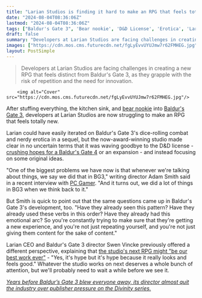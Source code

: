 ```yaml
---
title: "Larian Studios is finding it hard to make an RPG that feels totally new because 'we did a lot of things in Baldur's Gate 3'"
date: "2024-08-04T08:36:06Z"
lastmod: "2024-08-04T08:36:06Z"
tags: ["Baldur's Gate 3", 'Bear nookie', 'D&D License', 'Erotica', 'Larian Studios', 'PC Gamer', 'RPG', 'Swen Vincke', 'Writing Director Adam Smith']
draft: false
summary: "Developers at Larian Studios are facing challenges in creating a new RPG that feels distinct from Baldur's Gate 3, as they grapple with the risk of repetition and the need for innovation."
images: ["https://cdn.mos.cms.futurecdn.net/fgLyEvvUYUJmw7r62FMHEG.jpg"]
layout: PostSimple
---
```

> Developers at Larian Studios are facing challenges in creating a new RPG that feels distinct from Baldur's Gate 3, as they grapple with the risk of repetition and the need for innovation.


        <img alt="Cover" src="https://cdn.mos.cms.futurecdn.net/fgLyEvvUYUJmw7r62FMHEG.jpg"/>
        
After stuffing everything, the kitchen sink, and [bear nookie](https://www.gamesradar.com/games/rpg/baldurs-gate-3-writer-labels-halsins-iconic-bear-romance-scene-a-watershed-moment-in-game-history-reveals-the-druid-daddy-wasnt-originally-a-romance-option/) into [Baldur's Gate 3](https://www.gamesradar.com/baldurs-gate-3-guide/), developers at Larian Studios are now struggling to make an RPG that feels totally new. 

Larian could have easily iterated on Baldur's Gate 3's dice-rolling combat and nerdy erotica in a sequel, but the now-award-winning studio made clear in no uncertain terms that it was waving goodbye to the D&D license - [crushing hopes for a Baldur's Gate 4](https://www.gamesradar.com/larian-is-done-with-baldurs-gate-3-and-dandd-and-wont-make-baldurs-gate-4-well-forever-be-proud-of-it-but-were-not-going-to-continue-in-it/) or an expansion - and instead focusing on some original ideas. 

"One of the biggest problems we have now is that whenever we're talking about things, we say we did that in BG3," writing director Adam Smith said in a recent interview with [PC Gamer](https://www.pcgamer.com/games/baldurs-gate/i-call-it-chaos-at-scale-for-the-first-anniversary-of-baldurs-gate-3-we-spoke-exclusively-to-swen-vincke-about-the-past-present-and-future-of-larian-studios/?utm_source=twitter.com&utm_medium=social&utm_campaign=socialflow). "And it turns out, we did a lot of things in BG3 when we think back to it."

But Smith is quick to point out that the same questions came up in Baldur's Gate 3's development, too. "Have they already seen this pattern? Have they already used these verbs in this order? Have they already had this emotional arc? So you're constantly trying to make sure that they're getting a new experience, and you're not just repeating yourself, and you're not just giving them content for the sake of content." 

Larian CEO and Baldur's Gate 3 director Swen Vincke previously offered a different perspective, explaining that [the studio's next RPG might "be our best work ever"](https://www.gamesradar.com/even-though-its-not-baldurs-gate-4-larians-next-rpg-will-be-our-best-work-ever-says-excited-baldurs-gate-3-director/) - "Yes, it's hype but it's hype because it really looks and feels good." Whatever the studio works on next deserves a whole bunch of attention, but we'll probably need to wait a while before we see it.

[<em>Years before Baldur’s Gate 3 blew everyone away, its director almost quit the industry over publisher pressure on the Divinity series.</em>](https://www.gamesradar.com/games/baldur-s-gate/years-before-baldurs-gate-3-blew-everyone-away-larians-ceo-nearly-quit-the-industry-over-publisher-pressure-on-the-divinity-series/)
        